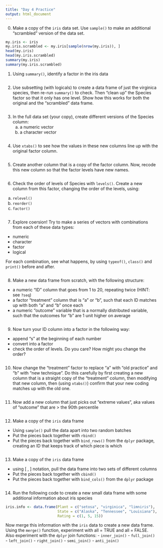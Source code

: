 ```yaml
---
title: "Day 4 Practice"
output: html_document
---
```


0. Make a copy of the `iris` data set.  Use `sample()` to make an additional "scrambled" version of the data set. 

```r
my.iris <- iris
my.iris.scrambled <- my.iris[sample(nrow(my.iris)), ]
head(my.iris)
head(my.iris.scrambled)
summary(my.iris)
summary(my.iris.scrambled)

```

1. Using `summary()`, identify a factor in the iris data

```r

```

2. Use subsetting (with logicals) to create a data frame of just the virginica species, then re-run `summary()` to check. Then "clean up" the Species factor so that it only has one level. Show how this works for both the original and the "scrambled" data frame.

```r

```

3. In the full data set (your copy), create different versions of the Species column:
   a. a numeric vector
   b. a character vector
   
```r

```

4. Use `xtabs()` to see how the values in these new columns line up with the original factor column.

```r

```

5. Create another column that is a copy of the factor column. Now, recode this new column so that the factor levels have new names. 

```r

```

6. Check the order of levels of Species with `levels()`. Create a new column from this factor, changing the order of the levels, using:
  a. `relevel()`
  b. `reorder()`
  c. `factor()`

```r

```

7. Explore coersion! Try to make a series of vectors with combinations from each of these data types:
  - numeric
  - character
  - factor
  - logical

For each combination, see what happens, by using `typeof()`, `class()` and `print()` before and after.

```r

```

8. Make a new data frame from scratch, with the following structure:
  - a numeric "ID" column that goes from 1 to 20, repeating twice (HINT: see `?seq`)
  - a factor "treatment" column that is "a" or "b", such that each ID matches up with both "a" and "b" once each
  - a numeric "outcome" variable that is a normally distributed variable, such that the outcomes for "b" are 1 unit higher on average 

```r

```

9. Now turn your ID column into a factor in the following way:
  - append "s" at the beginning of each number
  - convert into a factor
  - check the order of levels. Do you care? How might you change the order?

```r

```

10. Now change the "treatment" factor to replace "a" with "old practice" and "b" with "new technique". Do this carefully by first creating a new column that is a straight copy of the "treatment" column, then modifying that new column, then (using `xtabs()`) confirm that your new coding matches up with the old one.

```r

```

11. Now add a new column that just picks out "extreme values", aka values of "outcome" that are > the 90th percentile

```r

```

12. Make a copy of the `iris` data frame
  - Using `sample()` pull the data apart into two random batches
  - Put the pieces back together with `rbind()`
  - Put the pieces back together with `bind_rows()` from the `dplyr` package, creating an ID that keeps track of which piece is which
  
  
```r


```

13. Make a copy of the `iris` data frame
  - using [ , ] notation, pull the data frame into two sets of different columns
  - Put the pieces back together with `cbind()`
  - Put the pieces back together with `bind_cols()` from the `dplyr` package

```r


```

14. Run the following code to create a new small data frame with some additional information about iris species

```r
iris.info <- data.frame(Plant = c("setosa", "virginica", "limniris"),
                        State = c("Alaska", "Tennessee", "Louisiana"),
                        Rating = c(1, 5, 15))
```

Now merge this information with the `iris` data to create a new data frame. Using the `merge()` function, experiment with all = TRUE and all = FALSE. Also experiment with the `dplyr` join functions:
  - `inner_join()`
  - `full_join()`
  - `left_join()`
  - `right_join()`
  - `semi_join()`
  - `anti_join()`
  
```r


```

